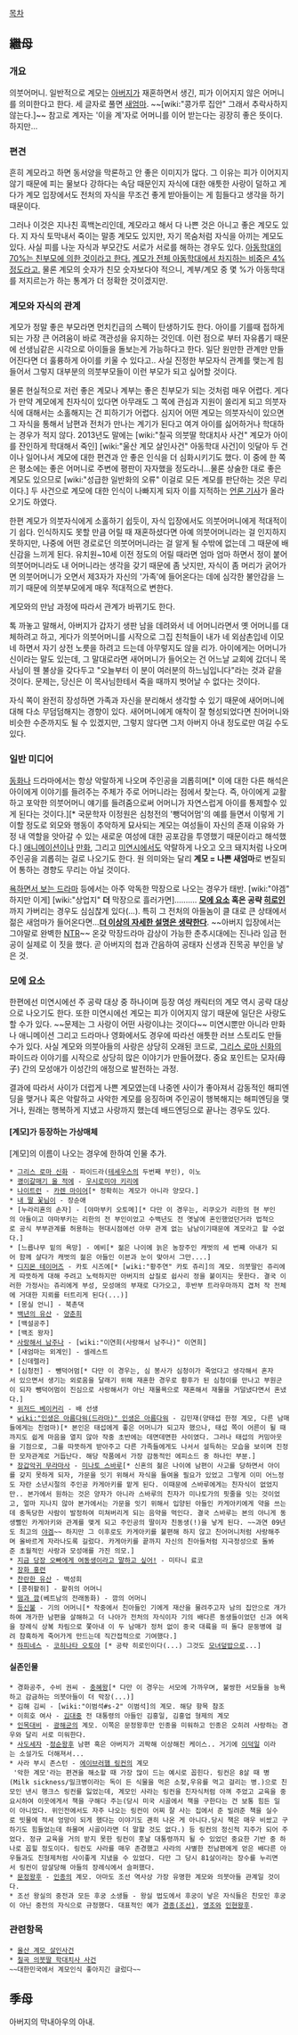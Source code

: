 [[목차]]
== 繼母 ==
=== 개요 ===
의붓어머니. 일반적으로 계모는 [[아버지]]가 재혼하면서 생긴, 피가 이어지지 않은 어머니를 의미한다고 한다. 세 글자로 풀면 [[새엄마]]. ~~[wiki:"콩가루 집안" 그래서 추락사하지 않는다.]~~ 참고로 계자는 '이을 계'자로 어머니를 이어 받는다는 굉장히 좋은 뜻이다. 하지만...

=== 편견 ===
흔히 계모라고 하면 동서양을 막론하고 안 좋은 이미지가 많다. 그 이유는 피가 이어지지 않기 때문에 피는 물보다 강하다는 속담 때문인지 자식에 대한 애틋한 사랑이 덜하고 게다가 계모 입장에서도 전처의 자식을 무조건 좋게 받아들이는 게 힘들다고 생각을 하기 때문이다.

그러나 이것은 지나친 흑백논리인데, 계모라고 해서 다 나쁜 것은 아니고 좋은 계모도 있다. 지 자식 토막내서 죽이는 말종 계모도 있지만, 자기 목숨처럼 자식을 아끼는 계모도 있다. 사실 피를 나눈 자식과 부모간도 서로가 서로를 해하는 경우도 있다. [http://news.naver.com/main/read.nhn?mode=LSD&mid=sec&sid1=102&oid=143&aid=0002092744 아동학대의 70%는 친부모에 의한 것이라고 한다.] [http://news.naver.com/main/read.nhn?mode=LSD&mid=sec&sid1=102&oid=214&aid=0000363964 계모가 전체 아동학대에서 차지하는 비중은 4% 정도라고.] 물론 계모의 숫자가 친모 숫자보다야 적으니, 계부/계모 중 몇 %가 아동학대를 저지르는가 하는 통계가 더 정확한 것이겠지만.

=== 계모와 자식의 관계 ===
계모가 정말 좋은 부모라면 먼치킨급의 스펙이 탄생하기도 한다. 아이를 기를때 접하게되는 가장 큰 어려움이 바로 객관성을 유지하는 것인데. 이런 점으로 부터 자유롭기 때문에 선생님같은 시각으로 아이들을 돌보는게 가능하다고 한다. 일단 원만한 관계만 만들어진다면 더 훌륭하게 아이를 키울 수 있다고.. 사실 진정한 부모자식 관계를 맺는게 힘들어서 그렇지 대부분의 의붓부모들이 이런 부모가 되고 싶어할 것이다.

물론 현실적으로 저런 좋은 계모나 계부는 좋은 친부모가 되는 것처럼 매우 어렵다. 게다가 만약 계모에게 친자식이 있다면 아무래도 그 쪽에 관심과 지원이 쏠리게 되고 의붓자식에 대해서는 소홀해지는 건 피하기가 어렵다. 심지어 어떤 계모는 의붓자식이 있으면 그 자식을 통해서 남편과 전처가 만나는 계기가 된다고 여겨 아이를 싫어하거나 학대하는 경우가 적지 않다. 2013년도 말에는 [wiki:"칠곡 의붓딸 학대치사 사건" 계모가 아이를 잔인하게 학대해서 죽인] [wiki:"울산 계모 살인사건" 아동학대 사건]이 잇달아 두 건이나 일어나서 계모에 대한 편견과 안 좋은 인식을 더 심화시키기도 했다. 이 중에 한 쪽은 평소에는 좋은 어머니로 주변에 평판이 자자했을 정도라니...물론 상술한 대로 좋은 계모도 있으므로 [wiki:"성급한 일반화의 오류" 이걸로 모든 계모를 판단하는 것은 무리이다.] 두 사건으로 계모에 대한 인식이 나빠지게 되자 이를 지적하는 [http://www.hani.co.kr/arti/society/society_general/632478.html 언론 기사]가 올라오기도 하였다.

한편 계모가 의붓자식에게 소홀하기 쉽듯이, 자식 입장에서도 의붓어머니에게 적대적이기 쉽다. 인식하지도 못할 만큼 어릴 때 재혼하셨다면 아예 의붓어머니라는 걸 인지하지 못하지만, 나중에 어떤 경로로던 의붓어머니라는 걸 알게 될 수밖에 없는데 그 때문에 배신감을 느끼게 된다. 유치원~10세 이전 정도의 어릴 때라면 엄마 엄마 하면서 정이 붙어 의붓어머니라도 내 어머니라는 생각을 갖기 때문에 좀 낫지만, 자식이 좀 머리가 굵어가면 의붓어머니가 오면서 제3자가 자신의 '가족'에 들어온다는 데에 심각한 불안감을 느끼기 때문에 의붓부모에게 매우 적대적으로 변한다.

계모와의 만남 과정에 따라서 관계가 바뀌기도 한다.

톡 까놓고 말해서, 아버지가 갑자기 생판 남을 데려와서 네 어머니라면서 옛 어머니를 대체하려고 하고, 게다가 의붓어머니를 시작으로 그집 친척들이 내가 네 외삼촌입네 이모네 하면서 자기 상전 노릇을 하려고 드는데 아무렇지도 않을 리가. 아이에게는 어머니가 신이라는 말도 있는데, 그 말대로라면 새어머니가 들어오는 건 어느날 교회에 갔더니 목사님이 웬 불상을 갖다두고 "오늘부터 이 분이 여러분의 하느님입니다"라는 것과 같을 것이다. 문제는, 당신은 이 목사님한테서 죽을 때까지 벗어날 수 없다는 것이다.

자식 쪽이 완전히 장성하면 가족과 자신을 분리해서 생각할 수 있기 때문에 새어머니에 대해 다소 무덤덤해지는 경향이 있다. 새어머니에게 애착이 잘 형성되었다면 친어머니와 비슷한 수준까지도 될 수 있겠지만, 그렇지 않다면 그저 아버지 아내 정도로만 여길 수도 있다.

=== 일반 미디어 ===
[[동화]]나 드라마에서는 항상 악랄하게 나오며 주인공을 괴롭히며[* 이에 대한 다른 해석은 아이에게 이야기를 들려주는 주체가 주로 어머니라는 점에서 찾는다. 즉, 아이에게 교활하고 포악한 의붓어머니 얘기를 들려줌으로써 어머니가 자연스럽게 아이를 통제할수 있게 된다는 것이다.][* 국문학자 이정원은 심청전의 '뺑덕어멈'의 예를 들면서 이렇게 기이할 정도로 외모와 행동이 추악하게 묘사되는 계모는 여성들이 자신의 존재 이유와 가정 내 역할을 앗아갈 수 있는 새로운 여성에 대한 공포감을 투영했기 때문이라고 해석했다.] [[애니메이션]]이나 [[만화]], 그리고 [[미연시]]에서도 악랄하게 나오고 오크 돼지처럼 나오며 주인공을 괴롭히는 걸로 나오기도 한다. 원 의미와는 달리 '''계모 = 나쁜 새엄마'''로 변질되어 통하는 경향도 무리는 아닐 것이다.

[[욕하면서 보는 드라마]] 등에서는 아주 악독한 막장으로 나오는 경우가 태반. [wiki:"야겜" 하지만 이게] [wiki:"상업지" '''더''' 막장으로 흘러가면].......... '''[[모에 요소]] 혹은 공략 [[히로인]]'''까지 가버리는 경우도 심심찮게 있다(...). 특히 그 전처의 아들놈이 클 대로 큰 상태에서 젊은 새엄마가 들어온다면...'''[[더 이상의 자세한 설명은 생략한다]]'''. ~~아버지 입장에서는 그야말로 완벽한 [[NTR]]~~ 온갖 막장드라마 감상이 가능한 춘추시대에는 진나라 임금 헌공이 실제로 이 짓을 했다. 곧 아버지의 첩과 간음하여 공태자 신생과 진목공 부인을 낳은 것.


=== 모에 요소 ===
한편에선 미연시에선 주 공략 대상 중 하나이며 등장 여성 캐릭터의 계모 역시 공략 대상으로 나오기도 한다. 또한 미연시에선 계모는 피가 이어지지 않기 때문에 일단은 사랑도 할 수가 있다. ~~문제는 그 사랑이 어떤 사랑이냐는 것이다~~ 미연시뿐만 아니라 만화나 애니메이션 그리고 드라마나 영화에서도 경우에 따라선 애틋한 러브 스토리도 만들 수가 있다. 사실 계모와 의붓아들의 사랑은 상당히 오래된 코드로, [[그리스 로마 신화]]의 파이드라 이야기를 시작으로 상당히 많은 이야기가 만들어졌다. 중요 포인트는 모자(母子) 간의 모성애가 이성간의 애정으로 발전하는 과정.

결과에 따라서 사이가 더럽게 나쁜 계모였는데 나중엔 사이가 좋아져서 감동적인 해피엔딩을 맺거나 혹은 악랄하고 사악한 계모를 응징하며 주인공이 행복해지는 해피엔딩을 맺거나, 원래는 행복하게 지냈고 사랑까지 했는데 배드엔딩으로 끝나는 경우도 있다.

==== [계모]가 등장하는 가상매체 ====
[계모]의 이름이 나오는 경우에 한하여 인물 추가.

 * [[그리스 로마 신화]] - 파이드라([[테세우스]]의 두번째 부인), 이노
 * [[괭이갈매기 울 적에]] - [[우시로미야 키리에]]
 * [[나이트런]] - [[카렌 마이어]][* 정확히는 계모가 아니라 양모다.]
 * [[내 딸 꽃님이]] - 장순애
 * [누라리횬의 손자] - [야마부키 오토메][* 다만 이 경우는, 리쿠오가 리한의 현 부인의 아들이고 야마부키는 리한의 전 부인이었고 수백년도 전 옛날에 혼인했었던거라 법적으로 공식 부부관계를 허용하는 현대시점에선 아무 관계 없는 남남이기때문에 계모라고 할 수없다.]
 * [느릅나무 밑의 욕망] - 에비[* 젊은 나이에 늙은 농장주인 캐벗의 세 번째 아내가 되어 함께 살다가 캐벗의 젊은 아들인 이븐과 눈이 맞아서 그만....]
 * [[디지몬 테이머즈]] - 카토 시즈에[* [wiki:"황주연" 카토 쥬리]의 계모. 의붓딸인 쥬리에게 따뜻하게 대해 주려고 노력하지만 아버지의 삽질로 쉽사리 정을 붙이지는 못한다. 결국 이러한 가정사는 쥬리에게 부성, 모성애의 부재로 다가오고, 후반부 트라우마까지 겹처 작 전체에 거대한 지뢰를 터트리게 된다(...)]
 * [몽실 언니] - 북촌댁
 * [[백년의 유산]] - [[양춘희]]
 * [백설공주]
 * [백조 왕자]
 * [[사랑해서 남주나]] - [wiki:"이연희(사랑해서 남주나)" 이연희]
 * [새엄마는 외계인] - 셀레스트
 * [신데렐라]
 * [심청전] - 뺑덕어멈[* 다만 이 경우는, 심 봉사가 심청이가 죽었다고 생각해서 혼자서 있으면서 생기는 외로움을 달래기 위해 재혼한 경우로 황후가 된 심청이를 만나고 부원군이 되자 뺑덕어멈이 진심으로 사랑해서가 아닌 재물욕으로 재혼해서 재물을 거덜냈다면서 혼냈다.] 
 * [[위저드 베이커리]] - 배 선생
 * [[wiki:"인생은 아름다워(드라마)" 인생은 아름다워]] - 김민재(양태섭 한정 계모, 다른 남매들에게는 친엄마)[* 본인은 태섭에게 좋은 어머니가 되고자 했으나, 태섭 쪽이 어른이 될 때까지도 쉽게 마음을 열지 않아 작중 초반에는 데면데면한 사이였다. 그러나 태섭의 커밍아웃을 기점으로, 그를 따뜻하게 받아주고 다른 가족들에게도 나서서 설득하는 모습을 보이며 진정한 모자관계로 거듭난다. 해당 작품에서 가장 감동적인 에피소드 중 하나인 부분.]
 * [[장갑악귀 무라마사]] - [[미나토 스바루]][* 신혼의 젊은 나이에 남편이 사고를 당하면서 아이를 갖지 못하게 되자, 가문을 잇기 위해서 자식을 들여올 필요가 있었고 그렇게 이미 어느정도 자란 소년시절의 주인공 카게아키를 맡게 된다. 이때문에 스바루에게는 친자식이 없었지만.. 본가에서 원하는 것은 양자가 아니라 스바루의 친자가 미나토가의 핏줄을 잇는 것이었고, 얼마 지나지 않아 본가에서는 가문을 잇기 위해서 입양된 아들인 카게아키에게 약을 쓰는데 중독당한 사람이 발정하여 미쳐버리게 되는 음약을 먹인다. 결국 스바루는 본의 아니게 동생뻘인 카게아키와 관계를 맺게 되고 주인공의 딸이자 친동생(!)을 낳게 된다. ~~과연 09년도 최고의 [[야겜]]~~ 하지만 그 이후로도 카게아키를 불편해 하지 않고 친어머니처럼 사랑해주며 올바르게 자라나도록 길렀다. 카게아키를 끝까지 자신의 친아들처럼 지극정성으로 돌봐준 초월적인 사랑과 모성애를 가진 의모.] 
 * [[지금 당장 오빠에게 여동생이라고 말하고 싶어!]] - 미타니 료코
 * [[장화 홍련]]
 * [[찬란한 유산]] - 백성희
 * [콩쥐팥쥐] - 팥쥐의 어머니
 * [[떰과 깜]](베트남의 전래동화) - 깜의 어머니
 * [[등신불]] - 기의 어머니[* 작중에서 친아들인 기에게 재산을 물려주고자 남의 집안으로 개가하여 개가한 남편을 살해하고 더 나아가 전처의 자식이자 기의 배다른 동생들이었던 신과 여옥을 장례식 상복 차림으로 쫓아내 이 두 남매가 정처 없이 중국 대륙을 떠 돌다 문둥병에 걸려 참혹하게 죽어가게 만드는데 직간접적으로 기여했다.]
 * [[하피네스]] - [[코히나타 오토야]] [* 공략 히로인이다(...) 그것도 [[모녀덮밥]]으로...]
==== 실존인물 ====
 * 경화공주, 수비 권씨 - [[충혜왕]][* 다만 이 경우는 서모에 가까우며, 불쌍한 서모들을 능욕하고 감금하는 의붓아들이 더 막장(...)]
 * 김해 김씨 - [wiki:"이범석#s-2" 이범석]의 계모. 해당 항목 참조
 * 이희호 여사 - [[김대중]] 전 대통령의 아들인 김홍일, 김홍업 형제의 계모
 * [[인목대비]] - [[광해군]]의 계모. 이쪽은 문정왕후만 인종을 미워하고 인종은 오히려 사랑하는 경우와 달리 서로 미워한다.
 * [[사도세자]] -[[정순왕후]] 남편 혹은 아버지가 괴팍해 이상해진 케이스.. 거기에 [[이덕일]] 이라는 소설가도 더해져서...
 * 사라 부시 존스턴 - [[에이브러햄 링컨]]의 계모
  '악한 계모'라는 편견을 해소할 때 가장 많이 드는 예시로 꼽힌다. 링컨은 8살 때 병(Milk sickness/밀크병이라는 독이 든 식물을 먹은 소젖,우유를 먹고 걸리는 병.)으로 친모인 낸시 행크스 링컨를 잃었는데, 계모인 사라는 링컨을 친자식처럼 아껴 주었고 교육을 중요시하여 이웃에게서 책을 구해다 주는(당시 미국 시골에서 책을 구한다는 건 보통 힘든 일이 아니었다. 위인전에서도 자주 나오는 링컨이 어찌 잘 사는 집에서 준 빌려준 책을 실수로 빗물에 적셔 엉망이 되게 했다는 이야기도 괜히 나온 게 아니다.당시 책은 매우 비쌌고 구하기도 힘들었는데 하물며 시골이라면 더 말할 것도 없다.) 등 링컨의 정신적 지주가 되어 주었다. 정규 교육을 거의 받지 못한 링컨이 훗날 대통령까지 될 수 있었던 중요한 기반 중 하나로 꼽힐 정도이다. 링컨도 사라를 매우 존경했고 사라의 사별한 전남편에게 얻은 배다른 아우들과도 친형제처럼 사이좋게 지냈을 수 있었다. 다만 그 당시 81살이라는 장수를 누리면서 링컨이 암살당해 아들의 장례식에서 슬퍼했다.
 * [[문정왕후]] - [[인종]]의 계모. 아마도 조선 역사상 가장 유명한 계모와 의붓아들 관계일 것이다. 
 * 조선 왕실의 중전과 모든 후궁 소생들 - 왕실 법도에서 후궁이 낳은 자식들은 친모인 후궁이 아닌 중전의 자식으로 규정했다. 대표적인 예가 [[경종(조선)]], [[영조]]와 [[인현왕후]].

=== 관련항목 ===
 * [[울산 계모 살인사건]]
 * [[칠곡 의붓딸 학대치사 사건]]
 ~~대한민국에서 계모인식 좋아지긴 글렀다~~

== 季母 ==
아버지의 막내아우의 아내.
